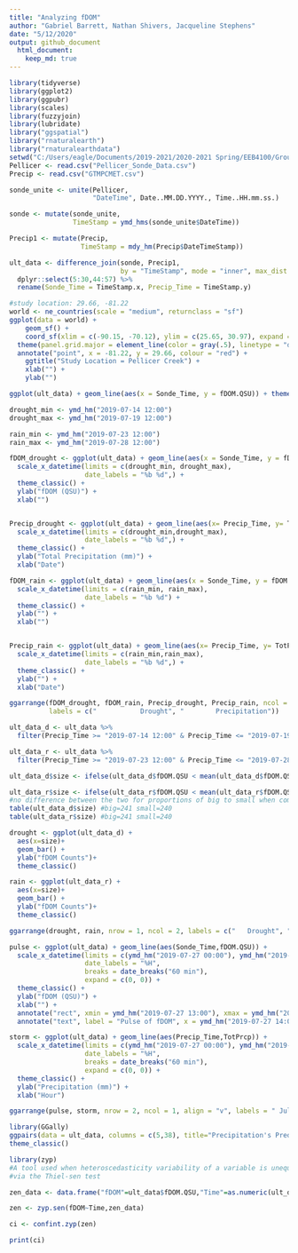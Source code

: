 ```yaml
---
title: "Analyzing fDOM"
author: "Gabriel Barrett, Nathan Shivers, Jacqueline Stephens"
date: "5/12/2020"
output: github_document
  html_document:
    keep_md: true
---
```


```r
library(tidyverse)
library(ggplot2)
library(ggpubr)
library(scales)
library(fuzzyjoin)
library(lubridate)
library("ggspatial")
library("rnaturalearth")
library("rnaturalearthdata")
setwd("C:/Users/eagle/Documents/2019-2021/2020-2021 Spring/EEB4100/Group_Project/")
Pellicer <- read.csv("Pellicer_Sonde_Data.csv") 
Precip <- read.csv("GTMPCMET.csv")
```


```r
sonde_unite <- unite(Pellicer,
                     "DateTime", Date..MM.DD.YYYY., Time..HH.mm.ss.)

sonde <- mutate(sonde_unite, 
                TimeStamp = ymd_hms(sonde_unite$DateTime))

Precip1 <- mutate(Precip, 
                  TimeStamp = mdy_hm(Precip$DateTimeStamp))

ult_data <- difference_join(sonde, Precip1, 
                            by = "TimeStamp", mode = "inner", max_dist = 180) %>%
  dplyr::select(5:30,44:57) %>%
  rename(Sonde_Time = TimeStamp.x, Precip_Time = TimeStamp.y)
```


```r
#study location: 29.66, -81.22
world <- ne_countries(scale = "medium", returnclass = "sf")
ggplot(data = world) +
    geom_sf() +
    coord_sf(xlim = c(-90.15, -70.12), ylim = c(25.65, 30.97), expand = FALSE) +
  theme(panel.grid.major = element_line(color = gray(.5), linetype = "dashed", size = 0.5), panel.background = element_rect(fill = "aliceblue")) +
  annotate("point", x = -81.22, y = 29.66, colour = "red") +
    ggtitle("Study Location = Pellicer Creek") + 
    xlab("") +
    ylab("")
```


```r
ggplot(ult_data) + geom_line(aes(x = Sonde_Time, y = fDOM.QSU)) + theme_classic() + xlab("Date") + ylab("fDOM (QSU)") + ggtitle("fDOM From July 2nd to July 29th")
```

```r
drought_min <- ymd_hm("2019-07-14 12:00")
drought_max <- ymd_hm("2019-07-19 12:00")
```

```r
rain_min <- ymd_hm("2019-07-23 12:00")
rain_max <- ymd_hm("2019-07-28 12:00")
```

```r
fDOM_drought <- ggplot(ult_data) + geom_line(aes(x = Sonde_Time, y = fDOM.QSU)) + 
  scale_x_datetime(limits = c(drought_min, drought_max),
                   date_labels = "%b %d",) + 
  theme_classic() +
  ylab("fDOM (QSU)") +
  xlab("")


Precip_drought <- ggplot(ult_data) + geom_line(aes(x= Precip_Time, y= TotPrcp)) + 
  scale_x_datetime(limits = c(drought_min,drought_max),
                   date_labels = "%b %d",) + 
  theme_classic() +
  ylab("Total Precipitation (mm)") +
  xlab("Date")
```

```r
fDOM_rain <- ggplot(ult_data) + geom_line(aes(x = Sonde_Time, y = fDOM.QSU)) + 
  scale_x_datetime(limits = c(rain_min, rain_max),
                   date_labels = "%b %d") + 
  theme_classic() +
  ylab("") +
  xlab("") 


Precip_rain <- ggplot(ult_data) + geom_line(aes(x= Precip_Time, y= TotPrcp)) + 
  scale_x_datetime(limits = c(rain_min,rain_max),
                   date_labels = "%b %d",) + 
  theme_classic() +
  ylab("") +
  xlab("Date")
```

```r
ggarrange(fDOM_drought, fDOM_rain, Precip_drought, Precip_rain, ncol = 2, nrow = 2, align = "v", 
          labels = c("           Drought", "        Precipitation"))
```

```r
ult_data_d <- ult_data %>%
  filter(Precip_Time >= "2019-07-14 12:00" & Precip_Time <= "2019-07-19 12:00")

ult_data_r <- ult_data %>%
  filter(Precip_Time >= "2019-07-23 12:00" & Precip_Time <= "2019-07-28 12:00")
```

```r
ult_data_d$size <- ifelse(ult_data_d$fDOM.QSU < mean(ult_data_d$fDOM.QSU), "Small", "Big") 

ult_data_r$size <- ifelse(ult_data_r$fDOM.QSU < mean(ult_data_r$fDOM.QSU), "Small", "Big")
#no difference between the two for proportions of big to small when comparing to the median
table(ult_data_d$size) #big=241 small=240
table(ult_data_r$size) #big=241 small=240

drought <- ggplot(ult_data_d) + 
  aes(x=size)+
  geom_bar() +
  ylab("fDOM Counts")+
  theme_classic()

rain <- ggplot(ult_data_r) + 
  aes(x=size)+
  geom_bar() + 
  ylab("fDOM Counts")+
  theme_classic() 

ggarrange(drought, rain, nrow = 1, ncol = 2, labels = c("   Drought", "     Rain"))
```

```r
pulse <- ggplot(ult_data) + geom_line(aes(Sonde_Time,fDOM.QSU)) + 
  scale_x_datetime(limits = c(ymd_hm("2019-07-27 00:00"), ymd_hm("2019-07-28 00:00")),
                   date_labels = "%H",
                   breaks = date_breaks("60 min"),
                   expand = c(0, 0)) + 
  theme_classic() +
  ylab("fDOM (QSU)") + 
  xlab("") + 
  annotate("rect", xmin = ymd_hm("2019-07-27 13:00"), xmax = ymd_hm("2019-07-27 14:45"), ymin = 55, ymax = 115, alpha = .2) +
  annotate("text", label = "Pulse of fDOM", x = ymd_hm("2019-07-27 14:00"), y = 130)

storm <- ggplot(ult_data) + geom_line(aes(Precip_Time,TotPrcp)) + 
  scale_x_datetime(limits = c(ymd_hm("2019-07-27 00:00"), ymd_hm("2019-07-28 00:00")),
                   date_labels = "%H",
                   breaks = date_breaks("60 min"),
                   expand = c(0, 0)) + 
  theme_classic() +
  ylab("Precipitation (mm)") + 
  xlab("Hour")
```

```r
ggarrange(pulse, storm, nrow = 2, ncol = 1, align = "v", labels = " July 27th Storm Event")
```


```r
library(GGally)
ggpairs(data = ult_data, columns = c(5,38), title="Precipitation's Predictive Potential for fDOM") +
theme_classic()
```

```r
library(zyp)
#A tool used when heteroscedasticity variability of a variable is unequal across a range of values 
#via the Thiel-sen test

zen_data <- data.frame("fDOM"=ult_data$fDOM.QSU,"Time"=as.numeric(ult_data$Sonde_Time, units="minutes"))

zen <- zyp.sen(fDOM~Time,zen_data)

ci <- confint.zyp(zen)

print(ci)
````

